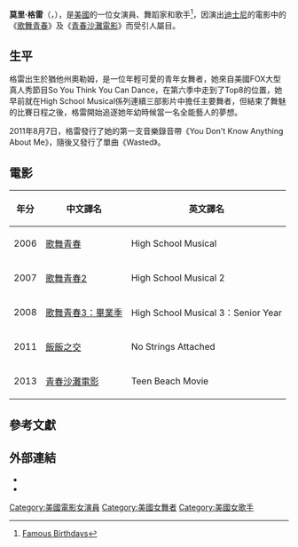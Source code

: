 {{藝人
|本名=Mollee Shon Gray Martak
|民族=英國白種人
|語言=[[英語|英語]]
|代表作=《[[歌舞青春|歌舞青春]]》
|type=女演員
|name=莫里·格雷
|image=	
|图片简介=莫里·格雷
|birth_name=
|国籍={{USA}}
|birth_date={{Birth_date_and_age|1991|5|15}}
|birth_place=[[美國|美國]][[猶他州|猶他州]][[奧勒姆|奧勒姆]]
|years_active=2002年至今
|职业=演員、舞者及歌手
|imdb=2213431
}}
'''莫里·格雷'''（{{lang-en|Mollee Shon Gray Martak}}，{{bd|1991年|5月15日|||catIdx=Gray}}），是[[美國|美國]]的一位女演員、舞蹈家和歌手<ref>[http://www.famousbirthdays.com/people/mollee-gray.html Famous Birthdays]</ref>，因演出[[迪士尼|迪士尼]]的電影中的《[[歌舞青春|歌舞青春]]》及《[[青春沙灘電影|青春沙灘電影]]》而受引人屬目。

==生平==
格雷出生於猶他州奧勒姆，是一位年輕可愛的青年女舞者，她來自美國FOX大型真人秀節目So You Think You Can Dance，在第六季中走到了Top8的位置，她早前就在High School Musical係列連續三部影片中擔任主要舞者，但結束了舞魅的比賽日程之後，格雷開始追逐她年幼時候當一名全能藝人的夢想。

2011年8月7日，格雷發行了她的第一支音樂錄音帶《You Don't Know Anything About Me》，隨後又發行了單曲《Wasted》。
==電影==
{| class="wikitable"
! 年分
! 中文譯名 
! 英文譯名
|-
| 2006
| [[歌舞青春|歌舞青春]]
| High School Musical
|-
|2007
|[[歌舞青春2|歌舞青春2]]
|High School Musical 2
|-
|2008
|[[歌舞青春3：畢業季|歌舞青春3：畢業季]] 
|High School Musical 3：Senior Year
|-
|2011
|[[飯飯之交|飯飯之交]] 
|No Strings Attached
|-
|2013
|[[青春沙灘電影|青春沙灘電影]] 
|Teen Beach Movie

|}

== 參考文獻 ==
{{Reflist}}

== 外部連結 ==
* {{IMDb name|2213431}}
* {{twitter|MollsGrayy}}

{{DEFAULTSORT: Gray, Mollee}}
[[Category:美國電影女演員|Category:美國電影女演員]]
[[Category:美國女舞者|Category:美國女舞者]]
[[Category:美國女歌手|Category:美國女歌手]]